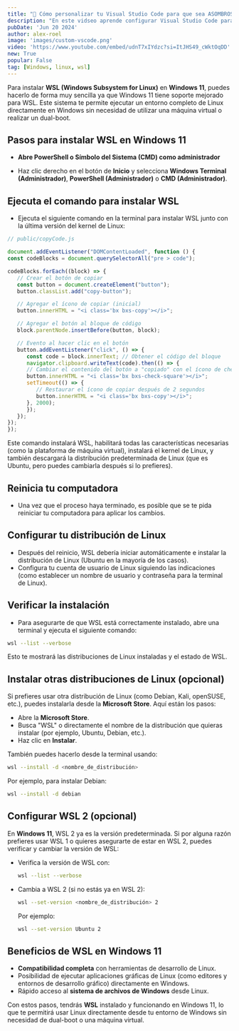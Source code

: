 ```yaml
---
title: "🔴 Cómo personalizar tu Visual Studio Code para que sea ASOMBROSO! 😎| Extensiones y tips"
description: "En este vidseo aprende configurar Visual Studio Code para Java, tambien aprende a instalar Extensiones de Java en Visual Studio Code." 
pubDate: 'Jun 20 2024'
author: alex-roel
image: 'images/custom-vscode.png'
video: 'https://www.youtube.com/embed/udnT7xIYdzc?si=ItJHS49_cWktOqDD'
new: True
popular: False
tag: [Windows, linux, wsl]
---
```


Para instalar **WSL (Windows Subsystem for Linux)** en **Windows 11**, puedes hacerlo de forma muy sencilla ya que Windows 11 tiene soporte mejorado para WSL. Este sistema te permite ejecutar un entorno completo de Linux directamente en Windows sin necesidad de utilizar una máquina virtual o realizar un dual-boot.

## Pasos para instalar WSL en Windows 11

   - **Abre PowerShell o Símbolo del Sistema (CMD) como administrador**

   - Haz clic derecho en el botón de **Inicio** y selecciona **Windows Terminal (Administrador)**, **PowerShell (Administrador)** o **CMD (Administrador)**.

## **Ejecuta el comando para instalar WSL**
   - Ejecuta el siguiente comando en la terminal para instalar WSL junto con la última versión del kernel de Linux:

   ```js
   // public/copyCode.js

   document.addEventListener("DOMContentLoaded", function () {
   const codeBlocks = document.querySelectorAll("pre > code");

   codeBlocks.forEach((block) => {
      // Crear el botón de copiar
      const button = document.createElement("button");
      button.classList.add("copy-button");

      // Agregar el ícono de copiar (inicial)
      button.innerHTML = "<i class='bx bxs-copy'></i>";

      // Agregar el botón al bloque de código
      block.parentNode.insertBefore(button, block);

      // Evento al hacer clic en el botón
      button.addEventListener("click", () => {
         const code = block.innerText; // Obtener el código del bloque
         navigator.clipboard.writeText(code).then(() => {
         // Cambiar el contenido del botón a "copiado" con el ícono de check
         button.innerHTML = "<i class='bx bxs-check-square'></i>";
         setTimeout(() => {
            // Restaurar el ícono de copiar después de 2 segundos
            button.innerHTML = "<i class='bx bxs-copy'></i>";
         }, 2000);
         });
      });
   });
   });
   ```

   Este comando instalará WSL, habilitará todas las características necesarias (como la plataforma de máquina virtual), instalará el kernel de Linux, y también descargará la distribución predeterminada de Linux (que es Ubuntu, pero puedes cambiarla después si lo prefieres).

## **Reinicia tu computadora**
   - Una vez que el proceso haya terminado, es posible que se te pida reiniciar tu computadora para aplicar los cambios.

## **Configurar tu distribución de Linux**
   - Después del reinicio, WSL debería iniciar automáticamente e instalar la distribución de Linux (Ubuntu en la mayoría de los casos).
   - Configura tu cuenta de usuario de Linux siguiendo las indicaciones (como establecer un nombre de usuario y contraseña para la terminal de Linux).

## **Verificar la instalación**
   - Para asegurarte de que WSL está correctamente instalado, abre una terminal y ejecuta el siguiente comando:

   ```bash
   wsl --list --verbose
   ```

   Esto te mostrará las distribuciones de Linux instaladas y el estado de WSL.

## **Instalar otras distribuciones de Linux (opcional)**
   Si prefieres usar otra distribución de Linux (como Debian, Kali, openSUSE, etc.), puedes instalarla desde la **Microsoft Store**. Aquí están los pasos:

   - Abre la **Microsoft Store**.
   - Busca "WSL" o directamente el nombre de la distribución que quieras instalar (por ejemplo, Ubuntu, Debian, etc.).
   - Haz clic en **Instalar**.

   También puedes hacerlo desde la terminal usando:

   ```bash
   wsl --install -d <nombre_de_distribución>
   ```

   Por ejemplo, para instalar Debian:

   ```bash
   wsl --install -d debian
   ```

## Configurar WSL 2 (opcional)
En **Windows 11**, WSL 2 ya es la versión predeterminada. Si por alguna razón prefieres usar WSL 1 o quieres asegurarte de estar en WSL 2, puedes verificar y cambiar la versión de WSL:

- Verifica la versión de WSL con:

   ```bash
   wsl --list --verbose
   ```

- Cambia a WSL 2 (si no estás ya en WSL 2):

   ```bash
   wsl --set-version <nombre_de_distribución> 2
   ```

   Por ejemplo:

   ```bash
   wsl --set-version Ubuntu 2
   ```

## Beneficios de WSL en Windows 11
- **Compatibilidad completa** con herramientas de desarrollo de Linux.
- Posibilidad de ejecutar aplicaciones gráficas de Linux (como editores y entornos de desarrollo gráfico) directamente en Windows.
- Rápido acceso al **sistema de archivos de Windows** desde Linux.
  
Con estos pasos, tendrás **WSL** instalado y funcionando en Windows 11, lo que te permitirá usar Linux directamente desde tu entorno de Windows sin necesidad de dual-boot o una máquina virtual.